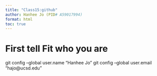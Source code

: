 ```yaml
---
title: "Class15:github"
author: Hanhee Jo (PID# A59017994)
format: html
toc: true
---
```


# First tell Fit who you are
git config --global user.name "Hanhee Jo"
git config --global user.email "hajo@ucsd.edu"



